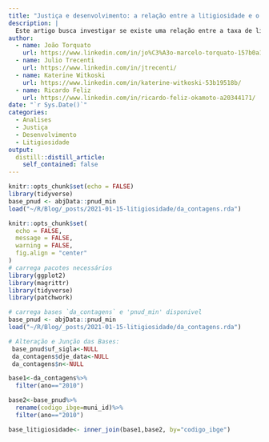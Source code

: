 ```yaml
---
title: "Justiça e desenvolvimento: a relação entre a litigiosidade e o desenvolvimento"
description: |
  Este artigo busca investigar se existe uma relação entre a taxa de litigiosidade com o desenvolvimento. Para tanto, utilizamos uma base de dados com todos os processos que apareceram no Diário Oficial da União em cada município brasileiro e cruazamos tais informações com a base de dados do PNUD (Programa das Nações Unidas para o Desenvolvimento). A hipótese inicial era a de que quanto maior o desenvolvimento de um município, maior é a complexidade da sociedade, o que gera mais conflitos. Esses conflitos se traduzem em processos judicias, o que é expresso pela litigiosidade. Daí a relação entre desenvolvimento e litigiosidade. 
author:
  - name: João Torquato
    url: https://www.linkedin.com/in/jo%C3%A3o-marcelo-torquato-157b0a16a/  
  - name: Julio Trecenti
    url: https://www.linkedin.com/in/jtrecenti/
  - name: Katerine Witkoski
    url: https://www.linkedin.com/in/katerine-witkoski-53b19518b/
  - name: Ricardo Feliz
    url: https://www.linkedin.com/in/ricardo-feliz-okamoto-a20344171/
date: "`r Sys.Date()`"
categories:
  - Analises
  - Justiça
  - Desenvolvimento
  - Litigiosidade
output:
  distill::distill_article:
    self_contained: false
---
```


```r
knitr::opts_chunk$set(echo = FALSE)
library(tidyverse)
base_pnud <- abjData::pnud_min
load("~/R/Blog/_posts/2021-01-15-litigiosidade/da_contagens.rda")
```

```r
knitr::opts_chunk$set(
  echo = FALSE, 
  message = FALSE, 
  warning = FALSE,
  fig.align = "center"
)
# carrega pacotes necessários
library(ggplot2)
library(magrittr)
library(tidyverse)
library(patchwork)
```

```r
# carrega bases `da_contagens` e 'pnud_min' disponivel
base_pnud <- abjData::pnud_min
load("~/R/Blog/_posts/2021-01-15-litigiosidade/da_contagens.rda")
```


```r
# Alteração e Junção das Bases: 
 base_pnud$uf_sigla<-NULL
 da_contagens$dje_data<-NULL 
 da_contagens$n<-NULL

base1<-da_contagens%>%
  filter(ano=="2010") 

base2<-base_pnud%>%
  rename(codigo_ibge=muni_id)%>%
  filter(ano=="2010")

base_litigiosidade<- inner_join(base1,base2, by="codigo_ibge")

``` 



  


















